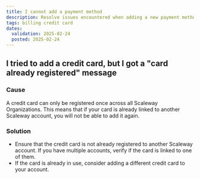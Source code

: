 ```yaml
---
title: I cannot add a payment method
description: Resolve issues encountered when adding a new payment method to your Scaleway account.
tags: billing credit card
dates:
  validation: 2025-02-24
  posted: 2025-02-24
---
```



## I tried to add a credit card, but I got a "card already registered" message

### Cause
A credit card can only be registered once across all Scaleway Organizations. This means that if your card is already linked to another Scaleway account, you will not be able to add it again.

### Solution
- Ensure that the credit card is not already registered to another Scaleway account. If you have multiple accounts, verify if the card is linked to one of them.
- If the card is already in use, consider adding a different credit card to your account.
